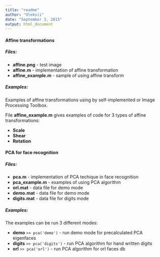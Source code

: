 ```yaml
---
title: "readme"
author: "Oleksii"
date: "September 3, 2015"
output: html_document
---
```


#### Affine transformations

##### Files:
- **affine.png** - test image
- **affine.m** - implementation of affine transformation
- **affine_example.m** - sample of using affine transform

##### Examples:
Examples of affine transformations using by self-implemented or Image Processing Toolbox.

File **affine_example.m** gives examples of code for 3 types of affine transformations:

- **Scale**
- **Shear**
- **Rotation**


#### PCA for face recognition

##### Files:
- **pca.m** - implementation of PCA techique in face recognition 
- **pca_example.m** - examples of using PCA algorithm
- **orl.mat** - data file for demo mode
- **demo.mat** - data file for demo mode
- **digits.mat** - data file for digits mode

##### Examples:
The examples can be run 3 different modes:

- **demo** ```>> pca('demo')``` - run demo mode for precalculated PCA eigenfaces
- **digits** ```>> pca('digits')``` - run PCA algorithm for hand written digits
- **orl** ```>> pca('orl')``` - run PCA algorithm for orl faces db
